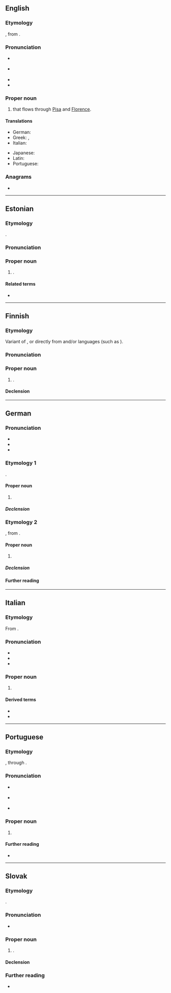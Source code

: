 {{also|Arņo}}
==English==

===Etymology===
{{bor|en|it|Arno}}, from {{der|en|la|Arnus}}. {{etystub|en}}

===Pronunciation===
{{wikipedia}}
* {{a|UK}} {{IPA|en|/ˈɑːnəʊ/}}
* {{a|US}} {{IPA|en|/ˈɑɹnoʊ/}}
* {{enPR|ärʹnō}}
* {{rhymes|en|ɑː(ɹ)nəʊ}}

===Proper noun===
{{en-proper noun}}

# {{place|en|river|r/Tuscany}} that flows through [[Pisa]] and [[Florence]].

====Translations====
{{trans-top|river in Tuscany}}
* German: {{t+|de|Arno|m}}
* Greek: {{t|el|Άρνος|m}}, {{t|el|Άρνο|n}}
* Italian: {{t+|it|Arno|m}}
{{trans-mid}}
* Japanese: {{t|ja|アルノ川|tr=アルノがわ, Aruno-gawa}}
* Latin: {{t|la|Arnus|m}}
* Portuguese: {{t|pt|Arno|m}}
{{trans-bottom}}

===Anagrams===
* {{anagrams|en|a=anor|Aron|NRAO|Nora|Oran|Rona|roan|rona}}

----

==Estonian==

===Etymology===
{{clipping|et|Arnold}}.

===Pronunciation===
{{rfp|et}}

===Proper noun===
{{et-proper noun}}

# {{given name|et|male|dim=Arnold}}.

====Related terms====
* {{l|et|Aarne}}

----

==Finnish==

===Etymology===
Variant of {{m|fi|Aarno}}, or directly from {{der|fi|de|Arno}} and/or {{der|fi|gmq}} languages (such as {{cog|sv|Arne}}).

===Pronunciation===
{{fi-p}}

===Proper noun===
{{fi-proper noun}}

# {{given name|fi|male}}.

====Declension====
{{fi-decl-valo|Arn|||o|a}}

----

==German==

===Pronunciation===
* {{IPA|de|/ˈaʁno/}}
* {{audio|de|De-Arno.ogg|Audio}}
* {{hyphenation|de|Ar|no}}

===Etymology 1===
{{clipping|de}}.

====Proper noun====
{{de-proper noun|m}}

# {{given name|de|male}}{{n-g|, short form of [[Germanic]] compound names beginning with {{m|goh|arn|arn-|eagle}}, such as {{m|de|Arnold}}.}}

=====Declension=====
{{rfinfl|de}}

===Etymology 2===
{{bor|de|it|Arno}}, from {{der|de|la|Arnus}}. {{etystub|en}}

====Proper noun====
{{de-proper noun|m|Arno|gen2=Arnos|head=[[der]] Arno}}

# {{place|de|river|r/Tuscany|t1=Arno}}

=====Declension=====
{{de-decl-noun-m|prop=1|n=sg|(s)}}

====Further reading====
{{pedia|lang=de|Arno (Tyrrhenisches Meer)|Arno}}

----

==Italian==

===Etymology===
From {{inh|it|la|Arnus}}. {{etystub|it}}

===Pronunciation===
{{wikipedia|lang=it}}
* {{it-IPA}}
* {{rhymes|it|arno}}
* {{hyphenation|it|Ar|no}}

===Proper noun===
{{it-proper noun|m|head=[[l']]Arno}}

# {{place|it|river|r/Tuscany|t1=Arno}}

====Derived terms====
* {{l|it|lungarno}}
* {{l|it|oltrarno}}

----

==Portuguese==

===Etymology===
{{der|pt|la|Arnus}}, through {{bor|pt|it|Arno}}. {{etystub|en}}

===Pronunciation===
* {{a|Brazil}} {{IPA|pt|/ˈaʁ.nu/}}
* {{a|Portugal}} {{IPA|pt|/ˈaɾ.nu/}}
* {{hyphenation|pt|Ar|no}}

===Proper noun===
{{pt-proper noun|m|head=[[o]] Arno}}

# {{place|pt|river|r/Tuscany|t1=Arno}}

====Further reading====
* {{pedia|Rio Arno|Arno|lang=pt}}

----

==Slovak==

===Etymology===
{{clipping|sk|Arnold}}.

===Pronunciation===
* {{sk-IPA}}

===Proper noun===
{{sk-proper noun|g=m|gen=Arna|decl=chlap}}

# {{given name|et|male|dim=Arnold}}.

====Declension====
{{sk-decl-noun-sg|Arno|Arna|Arnovi|Arna|Arnovi|Arnom}}

===Further reading===
* {{R:SDK|Arnold}}